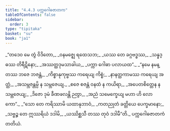 ```yaml
---
title: "4.4.3 ပက္ကဂေါဓဇာတက"
tableOfContents: false
sidebar:
  order: 3
type: "tipitaka"
basket: "su"
book: "ja1"
---
```



<DynamicBreadcrumb />

<Division number="129" book="ja1" e="ch" v="22" p="110">

<Paragraph number="1049" type="verses" book="ja1">
_“တဒေဝ မေ တွံ ဝိဒိတော,_  
_ဝနမဇ္ဈေ ရထေသဘ;_  
_ယဿ တေ ခဂ္ဂဗဒ္ဓဿ,_  
_သန္နဒ္ဓဿ တိရီဋိနော;_  
_အဿတ္ထဒုမသာခါယ,_  
_ပက္ကာ ဂေါဓာ ပလာယထ”._  

</Paragraph>

</Division>
<Division number="130" book="ja1" e="ch" v="22" p="110">

<Paragraph number="1050" type="verses" book="ja1">
_“နမေ နမန္တဿ ဘဇေ ဘဇန္တံ,_  
_ကိစ္စာနုကုဗ္ဗဿ ကရေယျ ကိစ္စံ;_  
_နာနတ္ထကာမဿ ကရေယျ အတ္ထံ,_  
_အသမ္ဘဇန္တမ္ပိ န သမ္ဘဇေယျ._  

</Paragraph>

</Division>
<Division number="131" book="ja1" e="ch" v="22" p="110">

<Paragraph number="1051" type="verses" book="ja1">
_စဇေ စဇန္တံ ဝနထံ န ကယိရာ,_  
_အပေတစိတ္တေန န သမ္ဘဇေယျ;_  
_ဒိဇော ဒုမံ ခီဏဖလန္တိ ဉတွာ,_  
_အညံ သမေက္ခေယျ မဟာ ဟိ လောကော”._  

</Paragraph>

</Division>
<Division number="132" book="ja1" e="ch" v="22" p="110">

<Paragraph number="1052" type="verses" book="ja1">
_“သော တေ ကရိဿာမိ ယထာနုဘာဝံ,_  
_ကတညုတံ ခတ္တိယေ ပေက္ခမာနော;_  
_သဗ္ဗဉ္စ တေ ဣဿရိယံ ဒဒါမိ,_  
_ယဿိစ္ဆသီ တဿ တုဝံ ဒဒါမီ”တိ._  


</Paragraph>
</Division>

<Paragraph number="1053" type="center" book="ja1">
ပက္ကဂေါဓဇာတကံ တတိယံ.
</Paragraph>